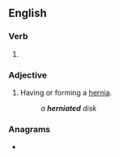 ==English==

===Verb===
{{head|en|verb form}}

# {{en-past of|herniate}}

===Adjective===
{{en-adj|-}}

# Having or forming a [[hernia]].
#: ''a '''herniated''' disk''

===Anagrams===
* {{anagrams|en|a=adeehinrt|hardenite|inearthed}}